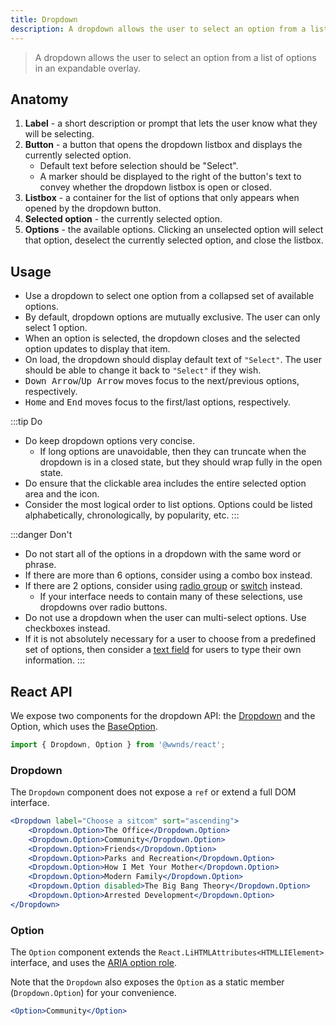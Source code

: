 ```yaml
---
title: Dropdown
description: A dropdown allows the user to select an option from a list of options in an expandable overlay.
---
```



> A dropdown allows the user to select an option from a list of options in an expandable overlay.

## Anatomy

1. **Label** - a short description or prompt that lets the user know what they will be selecting.
1. **Button** - a button that opens the dropdown listbox and displays the currently selected option.
	- Default text before selection should be "Select".
	- A marker should be displayed to the right of the button's text to convey whether the dropdown listbox is open or closed.
1. **Listbox** - a container for the list of options that only appears when opened by the dropdown button.
1. **Selected option** - the currently selected option.
1. **Options** - the available options. Clicking an unselected option will select that option, deselect the currently selected option, and close the listbox.

## Usage

- Use a dropdown to select one option from a collapsed set of available options.
- By default, dropdown options are mutually exclusive. The user can only select 1 option.
- When an option is selected, the dropdown closes and the selected option updates to display that item.
- On load, the dropdown should display default text of `"Select"`. The user should be able to change it back to `"Select"` if they wish.
- <kbd>Down Arrow</kbd>/<kbd>Up Arrow</kbd> moves focus to the next/previous options, respectively.
- <kbd>Home</kbd> and <kbd>End</kbd> moves focus to the first/last options, respectively.

:::tip Do
- Do keep dropdown options very concise.
	- If long options are unavoidable, then they can truncate when the dropdown is in a closed state, but they should wrap fully in the open state.
- Do ensure that the clickable area includes the entire selected option area and the icon.
- Consider the most logical order to list options. Options could be listed alphabetically, chronologically, by popularity, etc.
:::

:::danger Don't
- Do not start all of the options in a dropdown with the same word or phrase.
- If there are more than 6 options, consider using a combo box instead.
- If there are 2 options, consider using [radio group](radio-group) or [switch](switch) instead.
	- If your interface needs to contain many of these selections, use dropdowns over radio buttons.
- Do not use a dropdown when the user can multi-select options. Use checkboxes instead.
- If it is not absolutely necessary for a user to choose from a predefined set of options, then consider a [text field](text-field) for users to type their own information.
:::

## React API

We expose two components for the dropdown API: the [Dropdown](https://github.com/wwnorton/design-system/tree/main/packages/react/src/components/Dropdown)
and the Option, which uses the [BaseOption](https://github.com/wwnorton/design-system/tree/main/packages/react/src/components/BaseOption).

```js
import { Dropdown, Option } from '@wwnds/react';
```

### Dropdown

The `Dropdown` component does not expose a `ref` or extend a full DOM interface.

```jsx live
<Dropdown label="Choose a sitcom" sort="ascending">
	<Dropdown.Option>The Office</Dropdown.Option>
	<Dropdown.Option>Community</Dropdown.Option>
	<Dropdown.Option>Friends</Dropdown.Option>
	<Dropdown.Option>Parks and Recreation</Dropdown.Option>
	<Dropdown.Option>How I Met Your Mother</Dropdown.Option>
	<Dropdown.Option>Modern Family</Dropdown.Option>
	<Dropdown.Option disabled>The Big Bang Theory</Dropdown.Option>
	<Dropdown.Option>Arrested Development</Dropdown.Option>
</Dropdown>
```

<PropsTable from={Dropdown} />

### Option

The `Option` component extends the `React.LiHTMLAttributes<HTMLLIElement>` interface, and uses the [ARIA option role](https://www.w3.org/TR/wai-aria/#option).

Note that the `Dropdown` also exposes the `Option` as a static member (`Dropdown.Option`) for your convenience.

```jsx live
<Option>Community</Option>
```

<PropsTable from={Option} />
